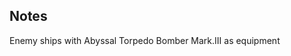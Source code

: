 {{EnemyEquipmentInfoKai|Abyssal Torpedo Bomber Mark.III}}

==Notes==
<categorytree mode=pages depth=0>Enemy ships with Abyssal Torpedo Bomber Mark.III as equipment</categorytree>

{{EnemyEquipmentList}}